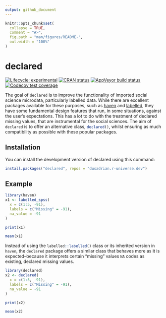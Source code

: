 ```yaml
---
output: github_document
---
```


<!-- README.md is generated from README.Rmd. Please edit that file -->

```r
knitr::opts_chunk$set(
  collapse = TRUE,
  comment = "#>",
  fig.path = "man/figures/README-",
  out.width = "100%"
)
```

# declared

<!-- badges: start -->
[![Lifecycle: experimental](https://img.shields.io/badge/lifecycle-experimental-orange.svg)](https://lifecycle.r-lib.org/articles/stages.html#experimental)
[![CRAN status](https://www.r-pkg.org/badges/version/declared)](https://CRAN.R-project.org/package=declared)
[![AppVeyor build status](https://ci.appveyor.com/api/projects/status/github/dusadrian/declared?branch=main&svg=true)](https://ci.appveyor.com/project/dusadrian/declared)
[![Codecov test coverage](https://codecov.io/gh/dusadrian/declared/branch/main/graph/badge.svg)](https://app.codecov.io/gh/dusadrian/declared?branch=main)
<!-- badges: end -->

The goal of `declared` is to improve the functionality of imported social science
microdata, particularly labelled data. While there are excellent packages
available for these purposes, such as [haven](https://haven.tidyverse.org/) and
[labelled](http://larmarange.github.io/labelled/), they have some fundamental
design features that run, in some situations, against the user's expectations.
This has a lot to do with the treatment of declared missing values, that are
instrumental for the social sciences. The aim of `declared` is to offer an
alternative class, `declared()`{.R}, whilst ensuring as much compatibility as
possible with these popular packages.

## Installation

You can install the development version of declared using this command:

``` r
install.packages("declared", repos = "dusadrian.r-universe.dev")
```

## Example

```r
library(haven)
x1 <- labelled_spss(
  x = c(1:5, -91),
  labels = c("Missing" = -91),
  na_value = -91
)

print(x1)

mean(x1)
```

Instead of using the `labelled::labelled()`{.R} class or its inherited version
in `haven`, the `declared` package offers a similar class that behaves more as
it is expected--because it interprets certain "missing" values `NA` codes as
existing, declared missing values.

```r
library(declared)
x2 <- declared(
  x = c(1:5, -91),
  labels = c("Missing" = -91),
  na_value = -91
)

print(x2)

mean(x2)
```

